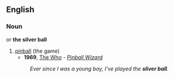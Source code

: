 ==English==

===Noun===
{{en-noun|-}} or '''the silver ball'''

# [[pinball]] (the game)
#*'''1969''', [[w:The Who|The Who]] - ''[[w:Pinball Wizard|Pinball Wizard]]''
#:''Ever since I was a young boy, I've played the '''sliver ball'''.''